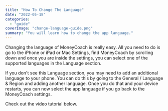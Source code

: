 ```yaml
---
title: "How To Change The Language"
date: "2022-05-18"
categories: 
  - "guide"
coverImage: "change-language-guide.png"
summary: "You will learn how to change the app language."
---
```


Changing the language of MoneyCoach is really easy. All you need to do is go to the iPhone or iPad or Mac Settings, find MoneyCoach by scrolling down and once you are inside the settings, you can select one of the supported languages in the Language section.

If you don't see this Language section, you may need to add an additional language to your phone. You can do this by going to the General / Language & Region and adding another language. Once you do that and your device restarts, you can now select the app language if you go back to the MoneyCoach settings.

Check out the video tutorial below.

<YouTube url="https://youtu.be/gCERrvubbYs" />

